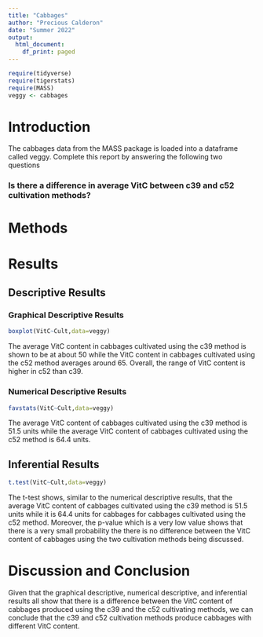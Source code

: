 ```yaml
---
title: "Cabbages"
author: "Precious Calderon"
date: "Summer 2022"
output:
  html_document:
    df_print: paged
---
```


```r
require(tidyverse)
require(tigerstats)
require(MASS)
veggy <- cabbages
```

# Introduction

<!--In this section you explain what you are trying to show.  Where did the data come from?  What is the research or other question you are trying to answer?!-->
 The cabbages data from the MASS package is loaded into a dataframe called veggy. Complete this report by answering the following two questions  
 
### Is there a difference in average VitC between c39 and c52 cultivation methods?  

# Methods

<!--Decide on your methods:  use "variable analysis" or other appropriate descriptors.  Make sure to choose at least one graphical method and at least one numerical method.!-->

# Results

<!--Divide this section into two sub-sections:  One for your descriptive  results and one for your inferential results.!-->

## Descriptive Results

### Graphical Descriptive Results

<!--Graphical results here.  Make sure to show your code.  Provide appropriate labels for axes, giving units if possible, and provide a good title for the graph, too.  Use the graphical results to describe the patterns if any that exist in the data as focused toward the research question!-->

```r
boxplot(VitC~Cult,data=veggy)
```
  
The average VitC content in cabbages cultivated using the c39 method is shown to be at about 50 while the VitC content in cabbages cultivated using the c52 method averages around 65. Overall, the range of VitC content is higher in c52 than c39.   
  
### Numerical Descriptive Results

<!--Numerical results go here. Use the numerical results to describe the patterns if any that exist in the data as focused toward the research question!-->

```r
favstats(VitC~Cult,data=veggy)
```
  
The average VitC content of cabbages cultivated using the c39 method is 51.5 units while the average VitC content of cabbages cultivated using the c52 method is 64.4 units.   
  
## Inferential Results

<!--State hypothesis clearly.  Make sure your discussion of the inferential test covers all the aspects that the test output produces, such as test statistic, p-value etc.  Make a decision about the null hypothesis, explain the assumptions on which the selected test/procedure was based, and why the chosen procedure satisfys the assumptions and is appropriate to answer the research question!-->

```r
t.test(VitC~Cult,data=veggy)
```
  
The t-test shows, similar to the numerical descriptive results, that the average VitC content of cabbages cultivated using the c39 method is 51.5 units while it is 64.4 units for cabbages for cabbages cultivated using the c52 method. Moreover, the p-value which is a very low value shows that there is a very small probability the there is no difference between the VitC content of cabbages using the two cultivation methods being discussed.   
  
# Discussion and Conclusion

<!--Discussion and conclusion here.  If you found a relationship be sure to consider whether the relationship occurs because one of the variavbles causes the other, or whether they perhasps are related for some other reason.  Watch the chapter 6 videos from the GeorgeTown videos collection.!-->
  
Given that the graphical descriptive, numerical descriptive, and inferential results all show that there is a difference between the VitC content of cabbages produced using the c39 and the c52 cultivating methods, we can conclude that the c39 and c52 cultivation methods produce cabbages with different VitC content.   